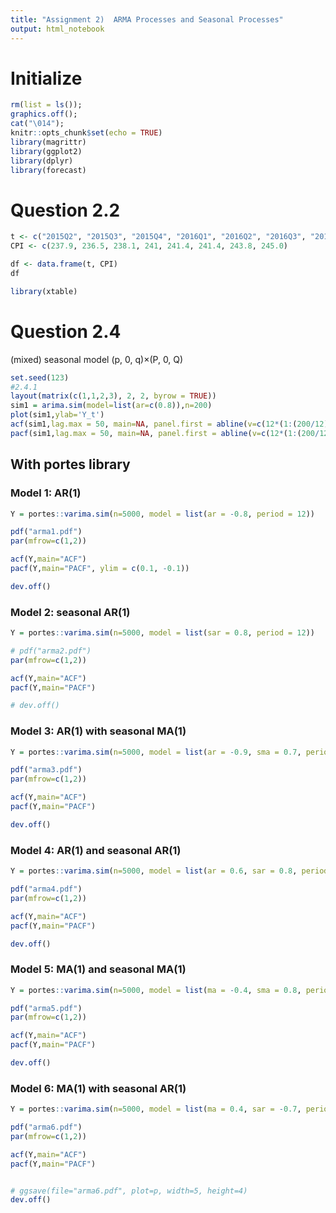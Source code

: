 ```yaml
---
title: "Assignment 2)  ARMA Processes and Seasonal Processes"
output: html_notebook
---
```


# Initialize
```r
rm(list = ls());
graphics.off();
cat("\014");
knitr::opts_chunk$set(echo = TRUE)
library(magrittr)
library(ggplot2)
library(dplyr)
library(forecast)
```

# Question 2.2
```r
t <- c("2015Q2", "2015Q3", "2015Q4", "2016Q1", "2016Q2", "2016Q3", "2016Q4", "2017Q1")
CPI <- c(237.9, 236.5, 238.1, 241, 241.4, 241.4, 243.8, 245.0)

df <- data.frame(t, CPI)
df

```
```r
library(xtable)
```


# Question 2.4
(mixed) seasonal model (p, 0, q)×(P, 0, Q)
```r
set.seed(123)
#2.4.1
layout(matrix(c(1,1,2,3), 2, 2, byrow = TRUE))
sim1 = arima.sim(model=list(ar=c(0.8)),n=200)
plot(sim1,ylab='Y_t')
acf(sim1,lag.max = 50, main=NA, panel.first = abline(v=c(12*(1:(200/12))), lty=2, col='blue'))
pacf(sim1,lag.max = 50, main=NA, panel.first = abline(v=c(12*(1:(200/12))),lty=2, col='blue'))
```




## With portes library


### Model 1: AR(1)

```r
Y = portes::varima.sim(n=5000, model = list(ar = -0.8, period = 12))

pdf("arma1.pdf")
par(mfrow=c(1,2))

acf(Y,main="ACF")
pacf(Y,main="PACF", ylim = c(0.1, -0.1))

dev.off()
```


### Model 2: seasonal AR(1)

```r
Y = portes::varima.sim(n=5000, model = list(sar = 0.8, period = 12))

# pdf("arma2.pdf")
par(mfrow=c(1,2))

acf(Y,main="ACF")
pacf(Y,main="PACF")

# dev.off()
```


### Model 3: AR(1) with seasonal MA(1)

```r
Y = portes::varima.sim(n=5000, model = list(ar = -0.9, sma = 0.7, period = 12))

pdf("arma3.pdf")
par(mfrow=c(1,2))

acf(Y,main="ACF")
pacf(Y,main="PACF")

dev.off()
```

### Model 4: AR(1) and seasonal AR(1) 

```r
Y = portes::varima.sim(n=5000, model = list(ar = 0.6, sar = 0.8, period = 12))

pdf("arma4.pdf")
par(mfrow=c(1,2))

acf(Y,main="ACF")
pacf(Y,main="PACF")

dev.off()
```

### Model 5: MA(1) and seasonal MA(1)

```r
Y = portes::varima.sim(n=5000, model = list(ma = -0.4, sma = 0.8, period = 12))

pdf("arma5.pdf")
par(mfrow=c(1,2))

acf(Y,main="ACF")
pacf(Y,main="PACF")

dev.off()
```


### Model 6: MA(1) with seasonal AR(1)

```r
Y = portes::varima.sim(n=5000, model = list(ma = 0.4, sar = -0.7, period = 12))

pdf("arma6.pdf")
par(mfrow=c(1,2))

acf(Y,main="ACF")
pacf(Y,main="PACF")


# ggsave(file="arma6.pdf", plot=p, width=5, height=4)
dev.off()
```
